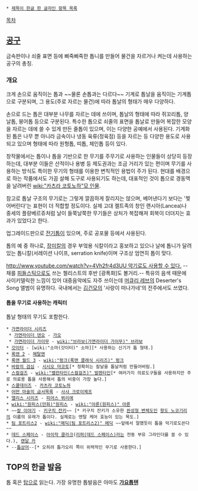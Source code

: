  * [[제목이 한글 한 글자인 항목 목록]]

[[목차]]

== [[공구]] ==
금속판이나 쇠줄 표면 등에 삐죽삐죽한 톱니를 만들어 물건을 자르거나 켜는데 사용하는 공구의 총칭.

=== 개요 ===
크게 손으로 움직이는 톱과 ~~물론 손톱과는 다르다~~ 기계로 톱날을 움직이는 기계톱으로 구분되며, 그 용도(주로 자르는 물건)에 따라 톱날의 형태가 매우 다양하다.

손으로 드는 톱은 대부분 나무를 자르는 데에 쓰이며, 톱날의 형태에 따라 쥐꼬리톱, 양날톱, 붕어톱 등으로 구분된다. 특수한 톱으로 쇠줄의 표면을 톱날로 만들어 복잡한 모양을 자르는 데에 쓸 수 있게 만든 줄톱이 있으며, 이는 다양한 공예에서 사용된다. 기계화된 톱은 나무 뿐 아니라 금속이나 냉동 육류(정육점) 등을 자르는 등 다양한 용도로 사용되고 있으며 형태에 따라 원형톱, 띠톱, 체인톱 등이 있다. 

창작물에서는 톱이나 톱을 기반으로 한 무기를 주무기로 사용하는 인물들이 상당히 등장하는데, 대부분 이들은 산적이나 용병 등 제도권과는 조금 거리가 있는 편이며 무기를 사용하는 방식도 특이한 무기의 형태를 이용한 변칙적인 용법이 주가 된다. 현대를 배경으로 하는 작품에서도 가끔 살해 도구로 사용되기도 하는데, 대표적인 것이 톱으로 경동맥을 날려버린 [[wiki:"카츠라 코토노하"모 인물]].

참고로 톱날 구조의 무기로는 그렇게 깔끔하게 잘리지는 않으며, 베어낸다기 보다는 '찢어버린다'는 표현이 더 적합할 정도이다. 실제 고대 켈트족의 창인 랜시아(Lancea)나 중세의 플랑베르쥬처럼 날이 들쭉날쭉한 무기들은 상처가 복잡해져 회복이 더뎌지는 효과가 있었다고 한다.

업그레이드판으로 [[전기톱]]이 있으며, 주로 공포물 등에서 사용된다.

톱의 예 중 하나로, [[장미칼]]의 경우 부엌용 식칼이라고 홍보하고 있으나 날에 톱니가 달려 있는 톱니칼(서레이션 나이프, serration knife)이며 구조상 엄연히 톱이 맞다.

[[http://www.youtube.com/watch?v=4Vh2fr4d3UU 악기로도 사용할 수 있다.]] --채를 [[피들스틱]]으로도 쓰는 첼리스트의 후반 [광폭화]도 볼거리.-- 특유의 음색 때문에 사이키델릭한 느낌이 있어 대중음악에도 자주 쓰이는데 [[머큐리 레브]]의 Deserter's Song 앨범이 유명하다. 국내에서는 [[김건모]]의 '사랑이 떠나가네'의 전주에서도 쓰였다.
==== 톱을 무기로 사용하는 캐릭터 ====
톱날 형태의 무기도 포함한다.

 * [[가면라이더 시리즈]]
  * [[가면라이더 덴오]] - [[가오]]
  * [[가면라이더 가이무]] - [[wiki:"브라보(가면라이더 가이무)" 브라보]]
 * [[갓이터]] - [wiki:"소마(갓이터)" 소마][* 사용하는 신기가 톱 형태.]
 * [[록맨 2]] - [[메탈맨]]
 * [[록맨 월드 3]] - [[wiki:"펑크(록맨 클래식 시리즈)" 펑크]]
 * [[바람의 검심]] - [[시시오 마코토]][* 정확히는 칼날을 톱날처럼 만들어버림.]
 * [[스컬걸즈]] - [[wiki:"밸런타인(스컬걸즈)" 발렌타인]][* 여러가지 의료도구들을 사용하지만 주로 의료용 톱을 사용해서 톱의 비중이 가장 높다.]
 * [[스쿨데이즈]] - [[카츠라 코토노하]]
 * [[어떤 마술의 금서목록]] - [[사샤 크로이체프]]
 * [[앨리스 시리즈]] - [[피어스 뷔리에]]
 * [[wiki:"원피스(만화)"원피스]] - [[wiki:"아론(원피스)" 아론]]
 * ~~[[칼 이야기]] - [[키구치 잔키]]~~ [* 키구치 잔키가 소유한 [[완성형 변체도]]인 [[왕도 노코기리]]의 이름의 유래가 톱이다. 실제로는 멘탈 케어 효능이 있는 목도.]
 * [[팀 포트리스2]] - [[wiki:"메딕(팀 포트리스2)" 메딕]] ~~앞에서 말했듯이 톱을 악기로도쓴다~~
 * [[데드 스페이스]] - [[아이작 클라크]]([[리퍼(데드 스페이스)]]라는 전동 부유 그라인더를 쓸 수 있다.), [[랜달 카]]
 * --[[톱상어]]--[* 오히려 톱가오리 쪽이 위력적인 무기로 사용한다.]
== TOP의 한글 발음 ==
톱 혹은 [[탑]]으로 읽는다. 가장 유명한 톱발음은 아마도 '''[[가요톱텐]]'''
